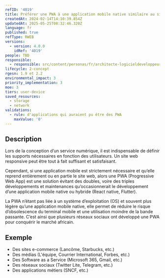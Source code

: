 ```yaml
---
refID: '4019'
title: Préférer une PWA à une application mobile native similaire au site web
createdAt: 2024-02-14T14:10:39.854Z
updatedAt: 2025-05-25T08:32:46.320Z
language: fr
published: true
refType: RWEB
versions:
  - version: 4.0.0
    idRef: '4019'
people: TBD
responsible:
  - responsible: src/content/personas/fr/architecte-logicieldeveloppeur.mdx
lifecycle: 2-concept
rgesn: 1.9 et 2.2
environmental_impact: 3
priority_implementation: 3
moe: 3
tiers: user-device
saved_resources:
  - storage
  - network
validations:
  - rule: d'applications qui auraient pu être des PWA
    maxValue: '0'
---
```


## Description

Lors de la conception d’un service numérique, il est indispensable de définir les supports nécessaires en fonction des utilisateurs. Un site web responsive peut être tout à fait suffisant et satisfaisant.

Cependant, si une application mobile est strictement nécessaire et qu’elle reprend entièrement ou en partie le site web, alors une PWA (Progressive Web App) est une solution évitant des doubles, voire des triples développements et maintenances qu’occasionnerait le développement d’une application mobile native ou hybride (React native, Flutter).

La PWA n’étant pas liée à un système d’exploitation (OS) et souvent plus légère qu’une application mobile native, elle permet de réduire le risque d’obsolescence du terminal mobile et une utilisation moindre de la bande passante. C’est ainsi que plusieurs réseaux sociaux ont développé une PWA pour conquérir le marché africain.

## Exemple

* Des sites e-commerce (Lancôme, Starbucks, etc.)
* Des médias (L'équipe, Courrier International, Forbes, etc.)
* Des Software as a Service (Microsoft 365, Gmail, etc.)
* Des réseaux sociaux (Twitter Lite, Telegram, etc.)
* Des applications métiers (SNCF, etc.)
